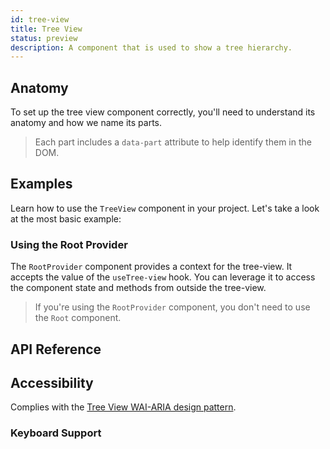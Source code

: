```yaml
---
id: tree-view
title: Tree View
status: preview
description: A component that is used to show a tree hierarchy.
---
```


<ComponentPreview id="TreeView" />

## Anatomy

To set up the tree view component correctly, you'll need to understand its anatomy and how we name
its parts.

> Each part includes a `data-part` attribute to help identify them in the DOM.

<Anatomy id="tree-view" />

## Examples

Learn how to use the `TreeView` component in your project. Let's take a look at the most basic
example:

<Example id="basic" />

### Using the Root Provider

The `RootProvider` component provides a context for the tree-view. It accepts the value of the `useTree-view` hook.
You can leverage it to access the component state and methods from outside the tree-view.

<Example id="root-provider" />

> If you're using the `RootProvider` component, you don't need to use the `Root` component.

## API Reference

<ComponentTypes id="tree-view" />

## Accessibility

Complies with the
[Tree View WAI-ARIA design pattern](https://www.w3.org/WAI/ARIA/apg/patterns/treeview/).

### Keyboard Support

<KeyBindingsTable id="tree-view" />
